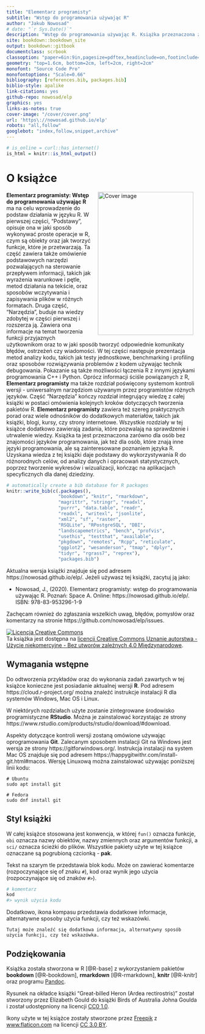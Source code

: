 ```yaml
--- 
title: "Elementarz programisty"
subtitle: "Wstęp do programowania używając R"
author: "Jakub Nowosad"
# date: "`r Sys.Date()`"
description: "Wstęp do programowania używając R. Książka przeznaczona zarówno dla osób nowicjuszy programowania, jak też dla osób, które znają inne języki programowania, ale są zainteresowane poznaniem języka R."
site: bookdown::bookdown_site
output: bookdown::gitbook
documentclass: scrbook
classoption: "paper=6in:9in,pagesize=pdftex,headinclude=on,footinclude=on,10pt"
geometry: "top=1.6cm, bottom=2cm, left=2cm, right=2cm"
monofont: "Source Code Pro"
monofontoptions: "Scale=0.66"
bibliography: [references.bib, packages.bib]
biblio-style: apalike
link-citations: yes
github-repo: nowosad/elp
graphics: yes
links-as-notes: true
cover-image: "/cover/cover.png"
url: 'https\://nowosad.github.io/elp'
robots: "all,follow"
googlebot: "index,follow,snippet,archive"
---
```


```r
# is_online = curl::has_internet()
is_html = knitr::is_html_output()
```

# O książce {-}

<a href="http://nowosad.github.io/elp/"><img src="cover/cover_lr.png" width="250" height="375" alt="Cover image" align="right" style="margin: 0 1em 0 1em" /></a> 

**Elementarz programisty: Wstęp do programowania używając R** ma na celu wprowadzenie do podstaw działania w języku R. 
W pierwszej części, "Podstawy", opisuje ona w jaki sposób wykonywać proste operacje w R, czym są obiekty oraz jak tworzyć funkcje, które je przetwarzają.
Ta część zawiera także omówienie podstawowych narzędzi pozwalających na sterowanie przepływem informacji, takich jak wyrażenia warunkowe i pętle, metod działania na tekście, oraz sposobów wczytywania i zapisywania plików w różnych formatach.
Druga część, "Narzędzia", buduje na wiedzy zdobytej w części pierwszej i rozszerza ją.
Zawiera ona informacje na temat tworzenia funkcji przyjaznych użytkownikom oraz to w jaki sposób tworzyć odpowiednie komunikaty błędów, ostrzeżeń czy wiadomości.
W tej części następuje prezentacja metod analizy kodu, takich jak testy jednostkowe, benchmarking i profiling oraz sposobów rozwiązywania problemów z kodem używając technik debugowania.
Pokazanie są także możliwości łączenia R z innymi językami programowania C++ i Python.
Oprócz informacji ściśle powiązanych z R, **Elementarz programisty** ma także rozdział poświęcony systemom kontroli wersji - uniwersalnym narzędziom używanym przez programistów różnych języków.
Część "Narzędzia" kończy rozdział integrujący wiedzę z całej książki w postaci omówienia kolejnych kroków dotyczących tworzenia pakietów R.
**Elementarz programisty** zawiera też szereg praktycznych porad oraz wiele odnośników do dodatkowych materiałów, takich jak książki, blogi, kursy, czy strony internetowe.
Wszystkie rozdziały w tej książce dodatkowo zawierają zadania, które pozwalają na sprawdzenie i utrwalenie wiedzy.
Książka ta jest przeznaczona zarówno dla osób bez znajomości języków programowania, jak też dla osób, które znają inne języki programowania, ale są zainteresowane poznaniem języka R.
Uzyskana wiedza z tej książki daje podstawy do wykorzystywania R do różnorodnych celów, od analizy danych i opracowań statystycznych, poprzez tworzenie wykresów i wizualizacji, kończąc na aplikacjach specyficznych dla danej dziedziny.

```r
# automatically create a bib database for R packages
knitr::write_bib(c(.packages(),
                   "bookdown", "knitr", "rmarkdown",
                   "magrittr", "stringr", "readxl",
                   "purrr", "data.table", "readr",
                   "readxl", "writexl", "jsonlite", 
                   "xml2", "sf", "raster", 
                   "RSQLite", "RPostgreSQL", "DBI",
                   "landscapemetrics", "bench", "profvis",
                   "usethis", "testthat", "available",
                   "pkgdown", "remotes", "Rcpp", "reticulate",
                   "ggplot2", "wesanderson", "tmap", "dplyr",
                   "tidyr", "rgrass7", "reprex"),
                   "packages.bib")
```

Aktualna wersja książki znajduje się pod adresem https://nowosad.github.io/elp/. 
Jeżeli używasz tej książki, zacytuj ją jako:

- Nowosad, J., (2020). Elementarz programisty: wstęp do programowania używając R. Poznań: Space A. Online: https://nowosad.github.io/elp/. ISBN: 978-83-953296-1-9

Zachęcam również do zgłaszania wszelkich uwag, błędów, pomysłów oraz komentarzy na stronie https://github.com/nowosad/elp/issues.

<a rel="license" href="http://creativecommons.org/licenses/by-nc-nd/4.0/"><img alt="Licencja Creative Commons" style="border-width:0" src="https://i.creativecommons.org/l/by-nc-nd/4.0/88x31.png" /></a><br />Ta książka jest dostępna na <a rel="license" href="http://creativecommons.org/licenses/by-nc-nd/4.0/">licencji Creative Commons Uznanie autorstwa - Użycie niekomercyjne - Bez utworów zależnych 4.0 Międzynarodowe</a>.

## Wymagania wstępne {-}

Do odtworzenia przykładów oraz do wykonania zadań zawartych w tej książce konieczne jest posiadanie aktualnej wersji **R**. 
Pod adresem https://cloud.r-project.org/ można znaleźć instrukcje instalacji R dla systemów Windows, Mac OS i Linux.

W niektórych rozdziałach użyte zostanie zintegrowane środowisko programistyczne **RStudio**.
Można je zainstalować korzystając ze strony https://www.rstudio.com/products/rstudio/download/#download.
<!-- https://rstudio-education.github.io/hopr/starting.html -->
<!--pakiety-->
<!-- dane -->

Aspekty dotyczące kontroli wersji zostaną omówione używając oprogramowania **Git**.
Zalecanym sposobem instalacji Git na Windows jest wersja ze strony https://gitforwindows.org/.
Instrukcja instalacji na system Mac OS znajduje się pod adresem https://happygitwithr.com/install-git.html#macos.
Wersję Linuxową można zainstalować używając poniższej linii kodu:

```
# Ubuntu
sudo apt install git
```

```
# Fedora
sudo dnf install git
```

## Styl książki {-}

W całej książce stosowana jest konwencja, w której `fun()` oznacza funkcje, `obi` oznacza nazwy obiektów, nazwy zmiennych oraz argumentów funkcji, a `sci/` oznacza ścieżki do plików.
Wszystkie pakiety użyte w tej książce oznaczane są pogrubioną czcionką - **pak**.

Tekst na szarym tle przedstawia blok kodu.
Może on zawierać komentarze (rozpoczynające się of znaku `#`), kod oraz wynik jego użycia (rozpoczynające się od znaków `#>`).

```r
# komentarz
kod
#> wynik użycia kodu
```

Dodatkowo, ikona kompasu przedstawia dodatkowe informacje, alternatywne sposoby użycia funkcji, czy też wskazówki.

```block2
Tutaj może znaleźć się dodatkowa informacja, alternatywny sposób użycia funkcji, czy też wskazówka.
```

## Podziękowania {-}

Książka została stworzona w R [@R-base] z wykorzystaniem pakietów **bookdown** [@R-bookdown], **rmarkdown** [@R-rmarkdown], **knitr** [@R-knitr] oraz programu [Pandoc](http://pandoc.org/). 

Rysunek na okładce książki "Great-billed Heron (Ardea rectirostris)" został stworzony przez Elizabeth Gould do książki Birds of Australia Johna Goulda i został udostępniony na licencji <a href="https://creativecommons.org/publicdomain/zero/1.0/deed.en" title="CC0 1.0 Universal" target="_blank">CC0 1.0</a>.
<!-- https://ccsearch.creativecommons.org/photos/28692762-697a-42a8-964b-ee95843c5347 -->

Ikony użyte w tej książce zostały stworzone przez <a href="https://www.freepik.com/" title="Freepik">Freepik</a> z <a href="https://www.flaticon.com/" title="Flaticon">www.flaticon.com</a> na licencji <a href="http://creativecommons.org/licenses/by/3.0/" title="Creative Commons BY 3.0." target="_blank">CC 3.0 BY</a>.

<script>
  (function(i,s,o,g,r,a,m){i['GoogleAnalyticsObject']=r;i[r]=i[r]||function(){
  (i[r].q=i[r].q||[]).push(arguments)},i[r].l=1*new Date();a=s.createElement(o),
  m=s.getElementsByTagName(o)[0];a.async=1;a.src=g;m.parentNode.insertBefore(a,m)
  })(window,document,'script','https://www.google-analytics.com/analytics.js','ga');
  ga('create', 'UA-47892233-2', 'auto');
  ga('send', 'pageview');
</script>

